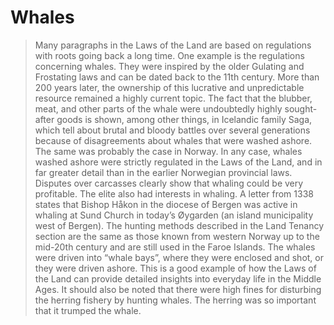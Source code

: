 
# Whales

<Blockquote
    quote='“Now, one can hunt a whale where one wants apart from a fin whale during herring season.”'
    footer='Land Tenancy section, chapter 64' />

Many paragraphs in the Laws of the Land are based on regulations with roots going back a long time. One example is the regulations concerning whales. They were inspired by the older Gulating and Frostating laws and can be dated back to the 11th century. More than 200 years later, the ownership of this lucrative and unpredictable resource remained a highly current topic. The fact that the blubber, meat, and other parts of the whale were undoubtedly highly sought-after goods is shown, among other things, in Icelandic family Saga, which tell about brutal and bloody battles over several generations because of disagreements about whales that were washed ashore. The same was probably the case in Norway. In any case, whales washed ashore were strictly regulated in the Laws of the Land, and in far greater detail than in the earlier Norwegian provincial laws. Disputes over carcasses clearly show that whaling could be very profitable. The elite also had interests in whaling. A letter from 1338 states that Bishop Håkon in the diocese of Bergen was active in whaling at Sund Church in today’s Øygarden (an island municipality west of Bergen). The hunting methods described in the Land Tenancy section are the same as those known from western Norway up to the mid-20th century and are still used in the Faroe Islands. The whales were driven into “whale bays”, where they were enclosed and shot, or they were driven ashore. This is a good example of how the Laws of the Land can provide detailed insights into everyday life in the Middle Ages. It should also be noted that there were high fines for disturbing the herring fishery by hunting whales. The herring was so important that it trumped the whale.
